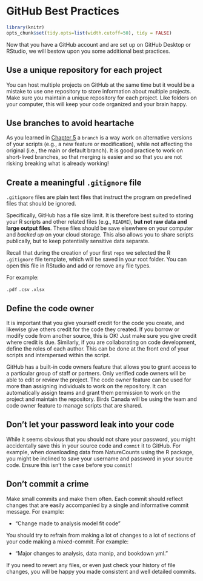 # GitHub Best Practices {#Best7}

```r

library(knitr)
opts_chunk$set(tidy.opts=list(width.cutoff=50), tidy = FALSE)

```

Now that you have a GitHub account and are set up on GitHub Desktop or RStudio, we will bestow upon you some additional best practices.

## Use a unique repository for each project {#Best7.1}

You can host multiple projects on GitHub at the same time but it would be a mistake to use one repository to store information about multiple projects. Make sure you maintain a unique repository for each project. Like folders on your computer, this will keep your code organized and your brain happy.

## Use branches to avoid heartache {#Best7.2}

As you learned in [Chapter 5](#Branch5) a `branch` is a way work on alternative versions of your scripts (e.g., a new feature or modification), while not affecting the original (i.e., the main or default branch). It is good practice to work on short-lived branches, so that merging is easier and so that you are not risking breaking what is already working!

## Create a meaningful `.gitignore` file {#Best7.3}

`.gitignore` files are plain text files that instruct the program on predefined files that should be ignored.

Specifically, GitHub has a file size limit. It is therefore best suited to storing your R scripts and other related files (e.g., `README`), **but not raw data and large output files**. These files should be save elsewhere on your computer and *backed up* on your cloud storage. This also allows you to share scripts publically, but to keep potentially sensitive data separate.

Recall that during the creation of your first `repo` we selected the R `.gitignore` file template, which will be saved in your root folder. You can open this file in RStudio and add or remove any file types.

For example:

`.pdf` `.csv` `.xlsx`

## Define the code owner {#Best7.4}

It is important that you give yourself credit for the code you create, and likewise give others credit for the code they created. If you borrow or modify code from another source, this is OK! Just make sure you give credit where credit is due. Similarly, if you are collaborating on code development, define the roles of each author. This can be done at the front end of your scripts and interspersed within the script.

GitHub has a built-in code owners feature that allows you to grant access to a particular group of staff or partners. Only verified code owners will be able to edit or review the project. The code owner feature can be used for more than assigning individuals to work on the repository. It can automatically assign teams and grant them permission to work on the project and maintain the repository. Birds Canada will be using the team and code owner feature to manage scripts that are shared.

## Don't let your password leak into your code {#Best7.5}

While it seems obvious that you should not share your password, you might accidentally save this in your source code and `commit` it to GitHub. For example, when downloading data from NatureCounts using the R package, you might be inclined to save your username and password in your source code. Ensure this isn't the case before you `commit`!

## Don't commit a crime {#Best7.6}

Make small commits and make them often. Each commit should reflect changes that are easily accompanied by a single and informative commit message. For example:

-   "Change made to analysis model fit code"

You should try to refrain from making a lot of changes to a lot of sections of your code making a mixed-commit. For example:

-   "Major changes to analysis, data manip, and bookdown yml."

If you need to revert any files, or even just check your history of file changes, you will be happy you made consistent and well detailed commits.
